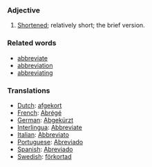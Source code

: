 ===Adjective===
#[[Shortened]]; relatively short; the brief version.

===Related words===
*[[abbreviate]]
*[[abbreviation]]
*[[abbreviating]]

===Translations===
*[[Dutch]]: [[afgekort]]
*[[French]]: [[Abrégé]]
*[[German]]: [[Abgekürzt]]
*[[Interlingua]]: [[Abbreviate]]
*[[Italian]]: [[Abbreviato]]
*[[Portuguese]]: [[Abreviado]]
*[[Spanish]]: [[Abreviado]]
*[[Swedish]]: [[förkortad]]